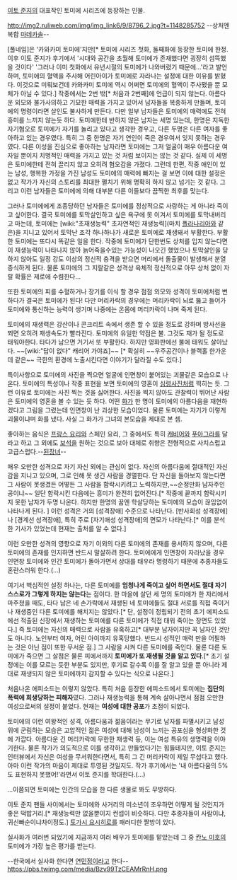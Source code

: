 [[이토 준지]]의 대표작인 토미에 시리즈에 등장하는 인물. 

http://img2.ruliweb.com/img/img_link6/9/8796_2.jpg?t=1148285752
--상처엔 복합 [[마데카솔]]--

[풀네임]은 '카와카미 토미에'지만[* 토미에 시리즈 첫화, 둘째화에 등장한 토미에 한정. 이후 이토 준지가 후기에서 '시대와 공간을 초월해 토미에가 존재했다면 굉장히 섬뜩했을 것이다' '그러나 이미 첫화에서 유년시절의 토미에가 나와버렸기 때문에...'라고 발언하며, 토미에의 혈액을 주사해 어린아이가 토미에로 자라나는 설정에 대한 이유를 밝혔다. 이것으로 미뤄보건데 카와카미 토미에 역시 어쩌면 토미에의 혈액이 주사됐을 뿐 모체가 아닐 수 있다.] 작중에서는 2번 밖[* 처음과 2번째]에 언급이 되지 않는다. 아름다운 외모와 불가사의하고 기묘한 매력을 가지고 있어서 남자들을 복종하게 만들며, 토미에의 명령이라면 살인도 불사하게 만든다. 다만 일부 남자들은 토미에의 매력에도 전혀 흥미를 느끼지 않는듯 하다. 토미에한테 반하지 않은 남자는 세명 있는데, 한명은 지독한 자기혐오로 토미에가 자기를 놀리고 있다고 생각한 경우고, 다른 두명은 다른 여자를 좋아하고 있는 경우였다. 특히 그 중 한명은 자기 연인이 죽은 경우여서 잊지 못하는 경우였다. 다른 이성을 진심으로 좋아하는 남자라면 토미에는 그저 얼굴이 매우 아름다운 여자일 뿐이지 치명적인 매력을 가지고 있는 것 처럼 보이지는 않는 것 같다. 실제 이 세명은 토미에한테 전혀 끌리지 않고 오히려 혐오감을 가졌다. 그런데 한편, 작중 애인이 있는 남성, 행복한 가정을 가진 남성도 토미에의 매력에 빠지는 걸 보면 이에 대한 설정은 없고 작가가 자신의 스토리를 최대한 펼치기 위해 명확히 하지 않고 넘기는 것 같다. 그리고 이런 남자들은 토미에에 의해 대부분 다른 이들보다 끔찍한 최후를 맞는다.

그러나 토미에에게 조종당하던 남자들은 토미에를 정상적으로 사랑하는 게 아니라 죽이고 싶어한다. 결국 토미에를 토막살인하고 싶은 욕구에 못 이겨서 토미에를 토막내버리고 마는데, 토미에는 [wiki:"초재생능력" 초자연적인 재생능력](마치 [[플라나리아]]와 같은)을 지니고 있어서 토막난 조각 하나하나가 새로운 토미에로 재생돼서 부활한다. 부활한 토미에는 또다시 똑같은 일을 한다. 작중에 토미에가 단한번도 상처를 입지 않는다면 이 재생능력이 나타나지 않아 늙어죽을수있는 가능성이 나오긴 했었으나 토막살인을 당하지 않아도 일정 강도 이상의 정신적 충격을 받으면 머리에서 돌출물이 발생해서 분열 증식하게 된다. 물론 토미에의 그 지랄같은 성격상 육체적 정신적으로 아무 상처 없이 자랄 확률은 제로에 수렴한다...

또한 토미에의 피를 수혈하거나 장기를 이식 할 경우 점점 외모와 성격이 토미에처럼 변하다가 결국은 토미에가 된다! 다만 머리카락의 경우에는 머리카락이 뇌로 뚫고 들어가 토미에와 통신하는 능력이 생기며 나중에는 온몸에 머리카락이 나며 죽게 된다. 

토미에의 재생력은 강산이나 콘크리트 속에서 생존 할 수 있을 정도로 강하며 방사선을 쬐면 오히려 재생속도가 빨라진다. 토미에의 유일한 약점은 불. 그것도 재가 될 정도로 태워야한다. 타다가 남으면 거기서 또 부활한다. 하지만 영화판에선 불에 태워도 살아났다. ~~[wiki:"답이 없다" 캐리어 가야죠]~~ [* 확실히 ~~우주공간이나 블랙홀 한가운데 같은~~ 극한의 환경에 노출시킨다면 이야기가 달라질 수도 있다.]

특이사항으로 토미에의 사진을 찍으면 얼굴에 인면창이 붙어있는 괴물같은 모습으로 나온다. 토미에의 특성이나 작중 표현을 보면 토미에의 영혼이 [[심령사진]]처럼 찍히는 듯. 그런 이유로 토미에는 사진 찍는 것을 싫어한다. 사진을 찍지 않아도 관찰력이 뛰어난 사람은 토미에의 영혼을 볼 수 있는 듯 하다. 어떤 [[화가]] 한 명이 토미에의 아름다움을 재현하겠다고 그림을 그렸는데 인면창이 난 괴상한 모습이었다. 물론 토미에는 자기가 이렇게 괴물이냐며 화를 냈다. 사실 그 화가가 그녀의 본모습을 제대로 본 셈.

좋아하는 음식은 [[프랑스 요리]]와 스페인 요리, 그 중에서도 특히 [[캐비어]]와 [[푸아그라]]를 달라고 하고 그 외에도 [[보석]]을 원하는 것으로 보아 대체로 취향은 전형적으로 사치스럽고 고급스럽다.--[[된장녀]]--

매우 오만한 성격으로 자기 자신 외에는 관심이 없다. 자신의 아름다움에 절대적인 자신감을 지니고 있으며, 그로 인해 못 생긴 사람을 경멸한다. 단 자신을 돌아보지 않는다면 그 사람이 못생겼든 어떻든 그 사람을 함락시키려고 노력하지만,~~순정만화  남자주인공이냐~~ 일단 함락시킨 다음에는 흥미가 완전히 없어진다.[* 작중에 끝까지 함락시키지 못한 남자가 두명 나온다. 하지만 한명의 꿈엔 학살당하는 토미에의 모습이 끊임없이 나타나게 된다. ] 이런 성격은 거의 [성격장애] 수준으로 나타난다. [반사회성 성격장애]나 [경계선 성격장애], 특히 주로 [자기애성 성격장애]의 면모가 나타난다.[* 이를 분석한 기사가 있었는데 현재는 출처를 알 수 없다.]

이런 오만한 성격의 영향으로 자기 이외의 다른 토미에의 존재를 용서하지 않으며, 다른 토미에의 존재를 인지하면 반드시 말살하려 한다. 토미에에게 인면창이 자라났을 경우 인면창 토미에와 인간 토미에가 돌아가면서 상대를 태우라 명령하기 때문에 추종자들도 혼란스러워 한다.(...)

여기서 핵심적인 설정 하나는, 다른 토미에를 '''엄청나게 죽이고 싶어 하면서도 절대 자기 스스로가 그렇게 하지는 않는다'''는 점이다. 한 마을에 살던 세 명의 토미에가 한 자리에서 마주쳤을 때도, 타다 남은 네 손가락에서 재생된 네 토미에들도 절대 서로를 직접 죽이거나 재생중인 다른 토미에를 해치지는 않았다.[* 단, 설정이 정립되기 전의 초기 에피소드에선 적출된 신장에서 재생하는 토미에를 다른 토미에가 직접 태워 죽이는 장면도 있었다.] 즉 토미에는 자신의 매력으로 사람을 유혹하고[* 대부분 남자이지만 꼭 남자인 것만도 아니다. 노인부터 여자, 어린 아이까지 유혹당했다. 반드시 성적인 매력 만을 어필하는 것은 아닌 점이 또한 무서운 점.] 그 사람을 시켜 다른 토미에를 죽인다. 물론 다른 토미에가 죽으면 그 살점은 물론 피에서까지 '''토미에가 또 재생될 것을 알고 있다'''.[* 초기 설정에는 이를 모르는 듯한 부분도 있지만, 후기로 갈수록 이를 잘 알고 있을 뿐 아니라 제대로 재생되지 않은 토미에까지 감지할 수 있다는 식으로 나온다.]

처음나온 에피소드는 이렇지 않았다. 특히 처음 등장한 에피소드에서 토미에는 '''집단의 폭력에 희생당하는 피해자'''였다. 그러나 재생능력을 통해 계속 살아나면서 점점 오만한 여성으로써의 설정이 붙었다. 현재는 '''여성에 대한 공포'''가 초점이 되었다.

토미에의 이런 여왕적인 성격, 아름다움과 젊음이라는 무기로 남자를 파멸시키고 남성 위에 군림하는 모습은 고압적인 젊은 여성에 대해 남성이 느끼는 공포심을 형상화한 것에 가깝다. 아름다운 긴 머리카락에 무한한 재생력 등, 이는 여성 특유의 생명력을 이야기한다. 물론 작가가 의도적으로 이를 생각하고 만들었다기는 힘들테지만, 이토 준지는 인터뷰에서 자신은 여성을 무서워한다면서, 특히 그 긴 머리카락이 제일 무섭다고 했다. 아마 이런 작가의 마음이 제대로 투영된 것일지도. 작가 후기에서는 '내 아름다움의 5%도 표현하지 못했어!'라면서 이토 준지를 학대한다.(…) 

...이쯤되면 토미에는 인간의 모습을 한 다른 생물로 봐도 무방하다. 

이토 준지 팬들 사이에서는 토미에와 사거리의 미소년이 조우하면 어떻게 될 것인지가 좋은 떡밥거리.[* 재생능력만 없을뿐이지 컨셉이 비슷하다. 다만 추종자들이 사람이냐, 귀신빠순이냐차이정도.] [[토가시 요시히로]]를 패러디한 짤방이 있다.

실사화가 여러번 되었기에 지금까지 여러 배우가 토미에를 맡았는데 그 중 [[칸노 미호]]의 토미에가 가장 높은 평가를 받는다.

--한국에서 실사화 한다면 [[연민정]]이라고 한다--
https://pbs.twimg.com/media/Bzv99TzCEAMrRnH.png
